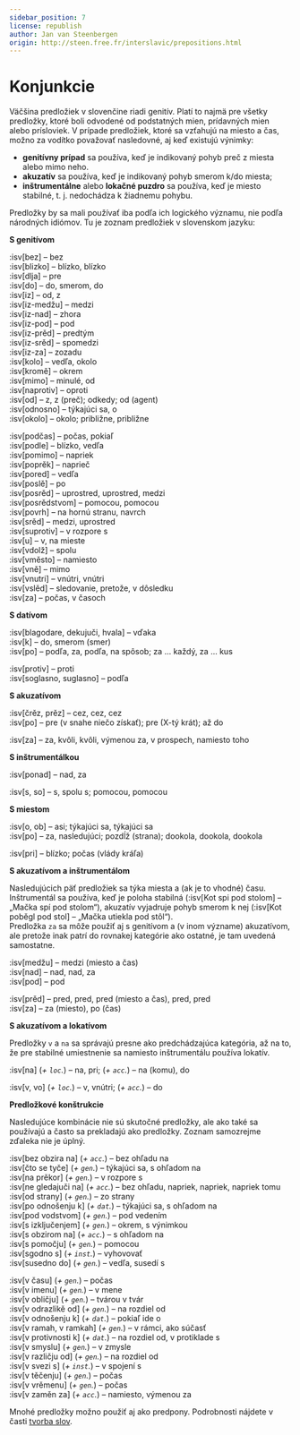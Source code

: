 ```yaml
---
sidebar_position: 7
license: republish
author: Jan van Steenbergen
origin: http://steen.free.fr/interslavic/prepositions.html
---
```


# Konjunkcie

Väčšina predložiek v slovenčine riadi genitív. Platí to najmä pre všetky predložky, ktoré boli odvodené od podstatných mien, prídavných mien alebo prísloviek. V prípade predložiek, ktoré sa vzťahujú na miesto a čas, možno za vodítko považovať nasledovné, aj keď existujú výnimky:

- **genitívny prípad** sa používa, keď je indikovaný pohyb preč z miesta alebo mimo neho.
- **akuzatív** sa používa, keď je indikovaný pohyb smerom k/do miesta;
- **inštrumentálne** alebo **lokačné puzdro** sa používa, keď je miesto stabilné, t. j. nedochádza k žiadnemu pohybu.

Predložky by sa mali používať iba podľa ich logického významu, nie podľa národných idiómov. Tu je zoznam predložiek v slovenskom jazyku:

**S genitívom**

:isv[bez] – bez\
:isv[blizko] – blízko, blízko\
:isv[dlja] – pre\
:isv[do] – do, smerom, do\
:isv[iz] – od, z\
:isv[iz-medžu] – medzi\
:isv[iz-nad] – zhora\
:isv[iz-pod] – pod\
:isv[iz-prěd] – predtým\
:isv[iz-srěd] – spomedzi\
:isv[iz-za] – zozadu\
:isv[kolo] – vedľa, okolo\
:isv[kromě] – okrem\
:isv[mimo] – minulé, od\
:isv[naprotiv] – oproti\
:isv[od] – z, z (preč); odkedy; od (agent)\
:isv[odnosno] – týkajúci sa, o\
:isv[okolo] – okolo; približne, približne

:isv[podčas] – počas, pokiaľ\
:isv[podle] – blízko, vedľa\
:isv[pomimo] – napriek\
:isv[poprěk] – naprieč\
:isv[pored] – vedľa\
:isv[poslě] – po\
:isv[posrěd] – uprostred, uprostred, medzi\
:isv[posrědstvom] – pomocou, pomocou\
:isv[povrh] – na hornú stranu, navrch\
:isv[srěd] – medzi, uprostred\
:isv[suprotiv] – v rozpore s\
:isv[u] – v, na mieste\
:isv[vdolž] – spolu\
:isv[vměsto] – namiesto\
:isv[vně] – mimo\
:isv[vnutri] – vnútri, vnútri\
:isv[vslěd] – sledovanie, pretože, v dôsledku\
:isv[za] – počas, v časoch

**S datívom**

:isv[blagodare, dekujuči, hvala] – vďaka\
:isv[k] – do, smerom (smer)\
:isv[po] – podľa, za, podľa, na spôsob; za ... každý, za ... kus

:isv[protiv] – proti\
:isv[soglasno, suglasno] – podľa

**S akuzatívom**

:isv[črěz, prěz] – cez, cez, cez\
:isv[po] – pre (v snahe niečo získať); pre (X-tý krát); až do

:isv[za] – za, kvôli, kvôli, výmenou za, v prospech, namiesto toho

**S inštrumentálkou**

:isv[ponad] – nad, za

:isv[s, so] – s, spolu s; pomocou, pomocou

**S miestom**

:isv[o, ob] – asi; týkajúci sa, týkajúci sa\
:isv[po] – za, nasledujúci; pozdĺž (strana); dookola, dookola, dookola

:isv[pri] – blízko; počas (vlády kráľa)

**S akuzatívom a inštrumentálom**

Nasledujúcich päť predložiek sa týka miesta a (ak je to vhodné) času. Inštrumentál sa používa, keď je poloha stabilná (:isv[Kot spi pod stolom] – „Mačka spí pod stolom“), akuzatív vyjadruje pohyb smerom k nej (:isv[Kot poběgl pod stol] – „Mačka utiekla pod stôl“).\
Predložka `za` sa môže použiť aj s genitívom a (v inom význame) akuzatívom, ale pretože inak patrí do rovnakej kategórie ako ostatné, je tam uvedená samostatne.

:isv[medžu] – medzi (miesto a čas)\
:isv[nad] – nad, nad, za\
:isv[pod] – pod

:isv[prěd] – pred, pred, pred (miesto a čas), pred, pred\
:isv[za] – za (miesto), po (čas)

**S akuzatívom a lokatívom**

Predložky `v` a `na` sa správajú presne ako predchádzajúca kategória, až na to, že pre stabilné umiestnenie sa namiesto inštrumentálu používa lokatív.

:isv[na] (_+ `loc`._) – na, pri; (_+ `acc`._) – na (komu), do

:isv[v, vo] (_+ `loc`._) – v, vnútri; (_+ `acc`._) – do

**Predložkové konštrukcie**

Nasledujúce kombinácie nie sú skutočné predložky, ale ako také sa používajú a často sa prekladajú ako predložky. Zoznam samozrejme zďaleka nie je úplný.

:isv[bez obzira na] (_+ `acc`._) – bez ohľadu na\
:isv[čto se tyče] (_+ `gen`._) – týkajúci sa, s ohľadom na\
:isv[na prěkor] (_+ `gen`._) – v rozpore s\
:isv[ne gledajuči na] (_+ `acc`._) – bez ohľadu, napriek, napriek, napriek tomu\
:isv[od strany] (_+ `gen`._) – zo strany\
:isv[po odnošenju k] (_+ `dat`._) – týkajúci sa, s ohľadom na\
:isv[pod vodstvom] (_+ `gen`._) – pod vedením\
:isv[s izključenjem] (_+ `gen`._) – okrem, s výnimkou\
:isv[s obzirom na] (_+ `acc`._) – s ohľadom na\
:isv[s pomočju] (_+ `gen`._) – pomocou\
:isv[sgodno s] (_+ `inst`._) – vyhovovať\
:isv[susedno do] (_+ `gen`._) – vedľa, susedí s

:isv[v času] (_+ `gen`._) – počas\
:isv[v imenu] (_+ `gen`._) – v mene\
:isv[v obličju] (_+ `gen`._) – tvárou v tvár\
:isv[v odrazlikě od] (_+ `gen`._) – na rozdiel od\
:isv[v odnošenju k] (_+ `dat`._) – pokiaľ ide o\
:isv[v ramah, v ramkah] (_+ `gen`._) – v rámci, ako súčasť\
:isv[v protivnosti k] (_+ `dat`._) – na rozdiel od, v protiklade s\
:isv[v smyslu] (_+ `gen`._) – v zmysle\
:isv[v različju od] (_+ `gen`._) – na rozdiel od\
:isv[v svezi s] (_+ `inst`._) – v spojení s\
:isv[v těčenju] (_+ `gen`._) – počas\
:isv[v vrěmenu] (_+ `gen`._) – počas\
:isv[v zaměn za] (_+ `acc`._) – namiesto, výmenou za

Mnohé predložky možno použiť aj ako predpony. Podrobnosti nájdete v časti [tvorba slov][1].

[1]: ../vocabulary/word-formation.mdx#prefixes

